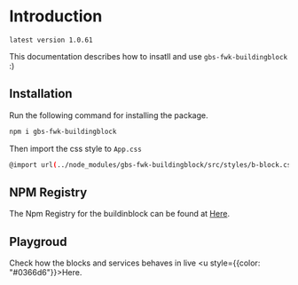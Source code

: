 # Introduction

`latest version 1.0.61`

This documentation describes how to insatll and use `gbs-fwk-buildingblock` :)

## Installation

Run the following command for installing the package.

```bash copy
npm i gbs-fwk-buildingblock
```

Then import the css style to `App.css`

```bash copy
@import url(../node_modules/gbs-fwk-buildingblock/src/styles/b-block.css);
```

## NPM Registry

The Npm Registry for the buildinblock can be found at [Here](https://www.npmjs.com/package/gbs-fwk-buildingblock).

## Playgroud


Check how the blocks and services behaves in live <Link href="/play-ground"><u style={{color: "#0366d6"}}>Here</u></Link>.
